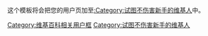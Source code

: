 {{Userbox
  |id=
  |id-c=#ff6666
  |id-fc=navy
  |id-s=16
  |info=這個用戶正在试图做到'''[[Wikipedia:不要伤害新手|不伤害新手]]'''。
  |info-c=#ffeeee
  |border-c=#FF0000
  |info-s=10
  |info-fc=navy
  |border-s=1
}}<noinclude>
{{Clear}}
[[Category:维基百科相关用户框]]
这个模板将会把您的用户页加至[[:Category:试图不伤害新手的维基人]]中。
</noinclude>
<includeonly>
[[Category:试图不伤害新手的维基人]]
</includeonly>
